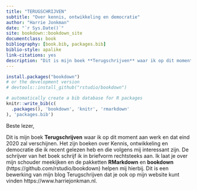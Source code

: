 ```yaml
--- 
title: "TERUGSCHRIJVEN"
subtitle: "Over kennis, ontwikkeling en democratie" 
author: "Harrie Jonkman"
date: "`r Sys.Date()`"
site: bookdown::bookdown_site
documentclass: book
bibliography: [book.bib, packages.bib]
biblio-style: apalike
link-citations: yes
description: "Dit is mijn boek **Terugschrijven** waar ik op dit moment aan werk en dat eind 2020 zal verschijnen. Het zijn boeken over Kennis, ontwikkeling en democratie die ik recent gelezen heb en die volgens mij interessant zijn. De schrijver van het boek schrijf ik in briefvorm rechtsteeks aan. Ik laat je over mijn schouder meekijken en de pakketten **RMarkdown** en **bookdown** (https://github.com/rstudio/bookdown) helpen mij hierbij. Dit is een bewerking van mijn blog Terugschrijven dat je ook op mijn website kunt vinden https://www.harriejonkman.nl."
---
```


 


```r
install.packages("bookdown")
# or the development version
# devtools::install_github("rstudio/bookdown")
```


```r
# automatically create a bib database for R packages
knitr::write_bib(c(
  .packages(), 'bookdown', 'knitr', 'rmarkdown'
), 'packages.bib')
```

Beste lezer,


Dit is mijn boek **Terugschrijven** waar ik op dit moment aan werk en dat eind 2020 zal verschijnen. Het zijn boeken over Kennis, ontwikkeling en democratie die ik recent gelezen heb en die volgens mij interessant zijn. De schrijver van het boek schrijf ik in briefvorm rechtsteeks aan. Ik laat je over mijn schouder meekijken en de pakketten **RMarkdown** en **bookdown** (https://github.com/rstudio/bookdown) helpen mij hierbij. Dit is een bewerking van mijn blog Terugschrijven dat je ook op mijn website kunt vinden https://www.harriejonkman.nl.